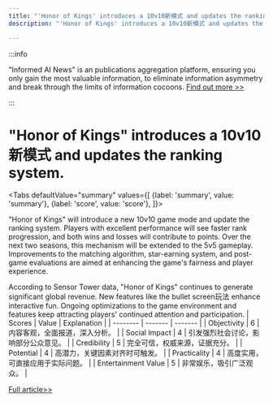```yaml
---
title: "'Honor of Kings' introduces a 10v10新模式 and updates the ranking system."
description: "'Honor of Kings' introduces a 10v10新模式 and updates the ranking system."

---
```



:::info

"Informed AI News" is an publications aggregation platform, ensuring you only gain the most valuable information, to eliminate information asymmetry and break through the limits of information cocoons.  [Find out more >>](/)

:::

# "Honor of Kings" introduces a 10v10新模式 and updates the ranking system.


<Tabs
	defaultValue="summary"
	values={[
	{label: 'summary', value: 'summary'},
	{label: 'score', value: 'score'},
]}>
<TabItem value="summary">


"Honor of Kings" will introduce a new 10v10 game mode and update the ranking system. Players with excellent performance will see faster rank progression, and both wins and losses will contribute to points. Over the next two seasons, this mechanism will be extended to the 5v5 gameplay. Improvements to the matching algorithm, star-earning system, and post-game evaluations are aimed at enhancing the game's fairness and player experience.

According to Sensor Tower data, "Honor of Kings" continues to generate significant global revenue. New features like the bullet screen玩法 enhance interactive fun. Ongoing optimizations to the game environment and features keep attracting players' continued attention and participation.
</TabItem>
<TabItem value="score">
	| Scores     | Value   | Explanation |
	| -------- | ------- | ------- |
	| Objectivity  | 6    | 内容客观，全面报道，深入分析。    |
	| Social Impact | 4     | 引发强烈社会讨论，影响部分公众意见。    |
	| Credibility    | 5    | 完全可信，权威来源，证据充分。    |
	| Potential    | 4    | 高潜力，关键因素对齐时可触发。    |
	| Practicality    | 4    | 高度实用，可直接应用于实际问题。    |
	| Entertainment Value    | 5    | 非常娱乐，吸引广泛观众。    |
</TabItem>
</Tabs>

[Full article>>](https://readhub.cn/topic/8azv4rmJrFB)

